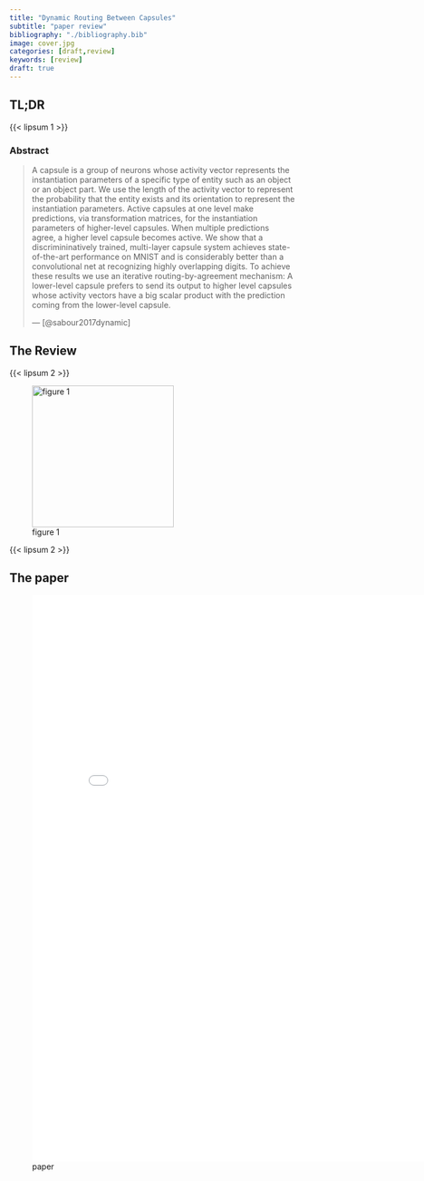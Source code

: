 ```yaml
---
title: "Dynamic Routing Between Capsules"
subtitle: "paper review"
bibliography: "./bibliography.bib"
image: cover.jpg
categories: [draft,review]
keywords: [review]
draft: true
---
```



## TL;DR

{{< lipsum 1 >}} <!--PLACE THE TL;DR HERE SHORT AND OPINIONATED-->



### Abstract

> A capsule is a group of neurons whose activity vector represents the instantiation
parameters of a specific type of entity such as an object or an object part. We use
the length of the activity vector to represent the probability that the entity exists and
its orientation to represent the instantiation parameters. Active capsules at one level
make predictions, via transformation matrices, for the instantiation parameters of
higher-level capsules. When multiple predictions agree, a higher level capsule
becomes active. We show that a discrimininatively trained, multi-layer capsule
system achieves state-of-the-art performance on MNIST and is considerably better
than a convolutional net at recognizing highly overlapping digits. To achieve these
results we use an iterative routing-by-agreement mechanism: A lower-level capsule
prefers to send its output to higher level capsules whose activity vectors have a big
scalar product with the prediction coming from the lower-level capsule.
>
> --- [@sabour2017dynamic]

## The Review 

{{< lipsum 2 >}}

![figure 1](./fig_1.jpg){#fig-1 .column-margin width="250px" group="figures"}

{{< lipsum 2 >}}

## The paper

![paper](./paper.pdf){.col-page width="800px" height="1000px"}
